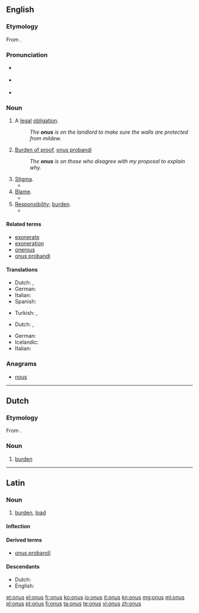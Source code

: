 ==English==

===Etymology===
From {{etyl|la|en}} {{term|onus||burden|lang=la}}.

===Pronunciation===
* {{a|RP}} {{IPA|/ˈəʊnəs/}}
* {{a|US}} {{IPA|/ˈoʊnəs/}}
* {{rhymes|əʊnəs}}

===Noun===
{{en-noun|~|onuses}}

# A [[legal]] [[obligation]].
#: ''The '''onus''' is on the landlord to make sure the walls are protected from mildew.''
# {{context|uncountable|lang=en}} [[burden of proof|Burden of proof]], [[onus probandi]]
#: ''The '''onus''' is on those who disagree with my proposal to explain why.''
# [[stigma|Stigma]].
#* {{quote-book|title=Godiva's Ride: Women of Letters in England, 1830-1880|page=19|author=Dorothy Mermin|year=1993|passage=Geraldine evades the '''onus''' of ambition by subordinating it to the service of her family, and escapes the '''onus''' of sexuality by bodily mutilation}}
# [[blame|Blame]].
#* {{quote-book|title=Shattered Peace: The Origins of the Cold War and the National Security State|page=6|author=Daniel Yergin|year=1977|passage=... what might be called "'''onus'''-shifting" — each side trying to make a record and place blame on the other for the division of Europe and the Cold War itself.}}
# [[responsibility|Responsibility]]; [[burden]].
#* {{quote-book|title=The Beatles Anthology|page=174|author=Beatles|coauthors=Brian Roylance, Paul McCartney, John Lennon, George Harrison, Ringo Starr|year=2000|passage=The '''onus''' isn't on us to produce something great every time. The '''onus''' is on the public to decide whether they like it or not.}}

====Related terms====
* [[exonerate]]
* [[exoneration]]
* [[onerous]]
* [[onus probandi]]

====Translations====
{{trans-top|legal obligation}}
* Dutch: {{t+|nl|last|m}}, {{t+|nl|plicht|f}}
* German: {{t+|de|Pflicht|f}}
* Italian: {{t|it|onere}}
* Spanish: {{t+|es|obligación|f}}
{{trans-mid}}
* Turkish: {{t+|tr|sorumluluk}}, {{t+|tr|yük}}
{{trans-bottom}}

{{trans-top|burden of proof}}
* Dutch: {{t+|nl|last|m}}, {{t-|nl|bewijslast|m}}
{{trans-mid}}
* German: {{t-|de|Beweislast|f}}
* Icelandic: {{t-|is|sönnunarbyrði|f}}
* Italian: {{t|it|onere}}
{{trans-bottom}}

{{trans-top|stigma}}
{{trans-mid}}
{{trans-bottom}}

{{trans-top|blame}}
{{trans-mid}}
{{trans-bottom}}

===Anagrams===
* [[nous#English|nous]]

----
==Dutch==

===Etymology===
From {{etyl|la|nl}} {{term|onus||burden|lang=la}}.

===Noun===
{{nl-noun|m|onussen|pl2=oni|onusje}}

# [[burden]]

----

==Latin==

===Noun===
{{la-noun|onus|oneris|oneris|n|third}}

# [[burden]], [[load]]

====Inflection====
{{la-decl-3rd-N|onus|oner}}

====Derived terms====
* [[onus probandi|onus probandī]]

====Descendants====
* Dutch: {{l|nl|onus}}
* English: {{l|en|onus}}

[[et:onus]]
[[el:onus]]
[[fr:onus]]
[[ko:onus]]
[[io:onus]]
[[it:onus]]
[[kn:onus]]
[[mg:onus]]
[[ml:onus]]
[[pl:onus]]
[[pt:onus]]
[[fi:onus]]
[[ta:onus]]
[[te:onus]]
[[vi:onus]]
[[zh:onus]]